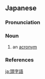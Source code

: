 ==Japanese==
{{wikipedia|lang=ja}}
{{ja-kanjitab|とう|じ|ご|yomi=o}}

===Pronunciation===
{{ja-pron|とうじご|y=o|acc=0|acc_ref=DJR}}

===Noun===
{{ja-noun|とうじご}}

# an [[acronym]] {{gl|any abbreviation formed by initial letters}}

===References===
<references/>

[[ja:頭字語]]